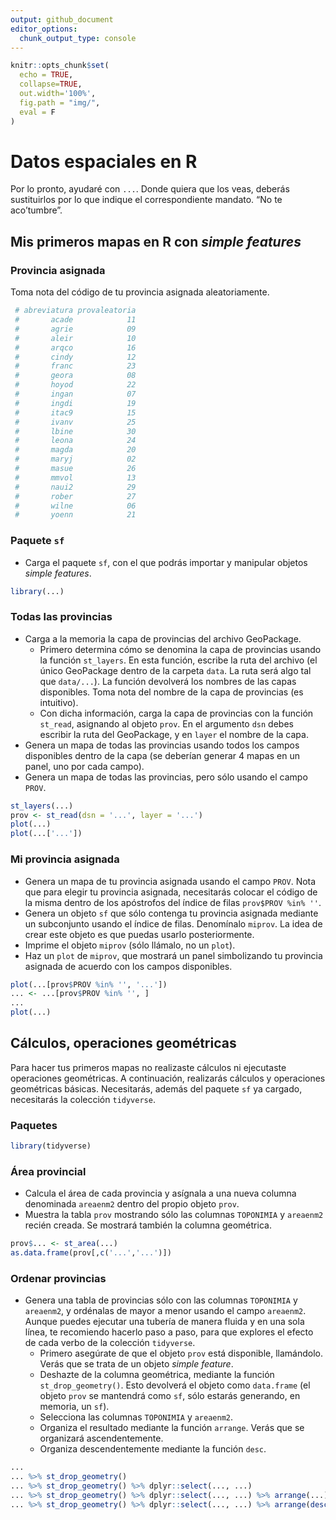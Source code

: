 ```yaml
---
output: github_document
editor_options: 
  chunk_output_type: console
---
```


```r
knitr::opts_chunk$set(
  echo = TRUE,
  collapse=TRUE,
  out.width='100%',
  fig.path = "img/",
  eval = F
)
```

# Datos espaciales en R

Por lo pronto, ayudaré con `...`. Donde quiera que los veas, deberás sustituirlos por lo que indique el correspondiente mandato. "No te aco'tumbre".

## Mis primeros mapas en R con *simple features*

### Provincia asignada

Toma nota del código de tu provincia asignada aleatoriamente.

```r
 # abreviatura provaleatoria
 #       acade            11
 #       agrie            09
 #       aleir            10
 #       arqco            16
 #       cindy            12
 #       franc            23
 #       geora            08
 #       hoyod            22
 #       ingan            07
 #       ingdi            19
 #       itac9            15
 #       ivanv            25
 #       lbine            30
 #       leona            24
 #       magda            20
 #       maryj            02
 #       masue            26
 #       mmvol            13
 #       naui2            29
 #       rober            27
 #       wilne            06
 #       yoenn            21
```


### Paquete `sf`

* Carga el paquete `sf`, con el que podrás importar y manipular objetos *simple features*.

```r
library(...)
```

### Todas las provincias

* Carga a la memoria la capa de provincias del archivo GeoPackage.
    * Primero determina cómo se denomina la capa de provincias usando la función `st_layers`. En esta función, escribe la ruta del archivo (el único GeoPackage dentro de la carpeta `data`. La ruta será algo tal que `data/...`). La función devolverá los nombres de las capas disponibles. Toma nota del nombre de la capa de provincias (es intuitivo).
    * Con dicha información, carga la capa de provincias con la función `st_read`, asignando al objeto `prov`. En el argumento `dsn` debes escribir la ruta del GeoPackage, y en `layer` el nombre de la capa.
* Genera un mapa de todas las provincias usando todos los campos disponibles dentro de la capa (se deberían generar 4 mapas en un panel, uno por cada campo).
* Genera un mapa de todas las provincias, pero sólo usando el campo `PROV`.

```r
st_layers(...)
prov <- st_read(dsn = '...', layer = '...')
plot(...)
plot(...['...'])
```

### Mi provincia asignada

* Genera un mapa de tu provincia asignada usando el campo `PROV`. Nota que para elegir tu provincia asignada, necesitarás colocar el código de la misma dentro de los apóstrofos del índice de filas `prov$PROV %in% ''`.
* Genera un objeto `sf` que sólo contenga tu provincia asignada mediante un subconjunto usando el índice de filas. Denomínalo `miprov`. La idea de crear este objeto es que puedas usarlo posteriormente.
* Imprime el objeto `miprov` (sólo llámalo, no un `plot`).
* Haz un `plot` de `miprov`, que mostrará un panel simbolizando tu provincia asignada de acuerdo con los campos disponibles.


```r
plot(...[prov$PROV %in% '', '...'])
... <- ...[prov$PROV %in% '', ]
...
plot(...)
```

## Cálculos, operaciones geométricas

Para hacer tus primeros mapas no realizaste cálculos ni ejecutaste operaciones geométricas. A continuación, realizarás cálculos y operaciones geométricas básicas. Necesitarás, además del paquete `sf` ya cargado, necesitarás la colección `tidyverse`.

### Paquetes

```r
library(tidyverse)
```

### Área provincial

* Calcula el área de cada provincia y asígnala a una nueva columna denominada `areaenm2` dentro del propio objeto  `prov`.
* Muestra la tabla `prov` mostrando sólo las columnas `TOPONIMIA` y `areaenm2` recién creada. Se mostrará también la columna geométrica.

```r
prov$... <- st_area(...)
as.data.frame(prov[,c('...','...')])
```

### Ordenar provincias

* Genera una tabla de provincias sólo con las columnas `TOPONIMIA` y `areaenm2`, y ordénalas de mayor a menor usando el campo `areaenm2`. Aunque puedes ejecutar una tubería de manera fluida y en una sola línea, te recomiendo hacerlo paso a paso, para que explores el efecto de cada verbo de la colección `tidyverse`.
    * Primero asegúrate de que el objeto `prov` está disponible, llamándolo. Verás que se trata de un objeto *simple feature*.
    * Deshazte de la columna geométrica, mediante la función `st_drop_geometry()`. Esto devolverá el objeto como `data.frame` (el objeto `prov` se mantendrá como `sf`, sólo estarás generando, en memoria, un `sf`).
    * Selecciona las columnas `TOPONIMIA` y `areaenm2`.
    * Organiza el resultado mediante la función `arrange`. Verás que se organizará ascendentemente.
    * Organiza descendentemente mediante la función `desc`.

```r
...
... %>% st_drop_geometry()
... %>% st_drop_geometry() %>% dplyr::select(..., ...)
... %>% st_drop_geometry() %>% dplyr::select(..., ...) %>% arrange(...)
... %>% st_drop_geometry() %>% dplyr::select(..., ...) %>% arrange(desc(...))
```

